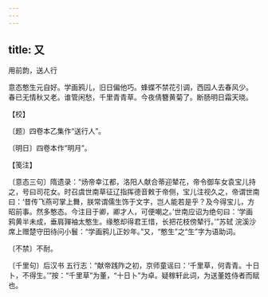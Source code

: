 ```yaml
---
---
---
```

title: 又
---



用前韵，送人行





意态憨生元自好。学画鸦儿，旧日偏他巧。蜂蝶不禁花引调，西园人去春风少。　春已无情秋又老。谁管闲愁，千里青青草。今夜倩簪黄菊了。断肠明日霜天晓。





【校】


〔题〕四卷本乙集作“送行人”。

〔明日〕四卷本作“明月”。





【笺注】


〔意态三句〕隋遗录：“炀帝幸江都，洛阳人献合蒂迎辇花，帝令御车女袁宝儿持之，号曰司花女。时召虞世南草征辽指挥德音敕于帝侧，宝儿注视久之，帝谓世南曰：‘昔传飞燕可掌上舞，朕常谓儒生饰于文字，岂人能若是乎？及今得宝儿，方昭前事。然多憨态。今注目于卿，卿才人，可便嘲之。’世南应诏为绝句曰：‘学画鸦黄半未成，垂肩嚲袖太憨生。缘憨却得君王惜，长把花枝傍辇行。’”苏轼 浣溪沙席上赠楚守田待问小鬟：“学画鸦儿正妙年。”又，“憨生”之“生”字为语助词。

〔不禁〕不耐。

〔千里句〕后汉书 五行志：“献帝践阼之初，京师童谣曰：‘千里草，何青青。十日卜，不得生。’”按：“千里草”为董，“十日卜”为卓。疑稼轩此词，为送董姓侍者而赋也。